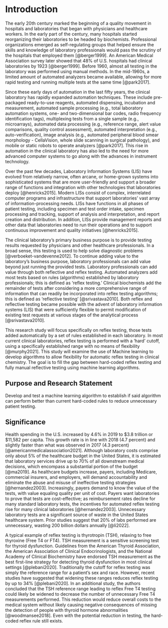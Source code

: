 # Introduction

The early 20th century marked the beginning of a quality movement in hospitals and laboratories that began with physicians and healthcare workers. In the early part of the century, many hospitals started reorganizing their laboratories to be headed by biochemists. Professional organizations emerged as self-regulating groups that helped ensure the skills and knowledge of laboratory professionals would pass the scrutiny of the hospitals that employed them [@berger1999]. An American Medical Association survey later showed that 48% of U.S. hospitals had clinical laboratories by 1923 [@berger1999]. Before 1960, almost all testing in the laboratory was performed using manual methods. In the mid-1960s, a limited amount of automated analyzers became available, allowing for more rapid testing and running multiple tests at the same time [@park2017].

Since these early days of automation in the last fifty years, the clinical laboratory has rapidly expanded automation techniques. These include pre-packaged ready-to-use reagents, automated dispensing, incubation and measurement, automated sample processing (e.g., total laboratory automation systems, one- and two-dimensional bar codes, radio frequency identification tags), multiplexing tests from a single sample (e.g., microarrays), automated data processing (e.g., reference range, alert value comparisons, quality control assessment), automated interpretation (e.g., auto-verification), image analysis (e.g., automated peripheral blood smear morphology - CellaVision, whole slide scanning in surgical pathology), and mobile or static robots to operate analyzers [@park2017]. This rise in automation in the clinical laboratory has also led to the need for more advanced computer systems to go along with the advances in instrument technology.

Over the past few decades, Laboratory Information Systems (LIS) have evolved from relatively narrow, often arcane, or home-grown systems into sophisticated systems that are more user-friendly and support a broader range of functions and integration with other technologies that laboratories deploy [@henricks2015]. Modern LISs consist of complex, interrelated computer programs and infrastructure that support laboratories' vast array of information-processing needs. LISs have functions in all phases of patient testing, including specimen and test order intake, specimen processing and tracking, support of analysis and interpretation, and report creation and distribution. In addition, LISs provide management reports and other data that laboratories need to run their operations and to support continuous improvement and quality initiatives [@henricks2015].

The clinical laboratory's primary business purpose is to provide testing results requested by physicians and other healthcare professionals. In a broad sense, this testing is used to help solve diagnostic problems [@verboeket-vandevenne2012]. To continue adding value to the laboratory's business purpose, laboratory professionals can add value beyond just running the provided tests. Laboratory professionals can add value through both reflective and reflex testing. Automated analyzers add most tests based on rules (algorithms) established by laboratory professionals; this is defined as 'reflex testing.' Clinical biochemists add the remainder of tests after considering a more comprehensive range of information that can readily be incorporated into reflex testing algorithms; this is defined as 'reflective testing' [@srivastava2010]. Both reflex and reflective testing became possible with the advent of laboratory information systems (LIS) that were sufficiently flexible to permit modification of existing test requests at various stages of the analytical process [@srivastava2010].

This research study will focus specifically on reflex testing, those tests added automatically by a set of rules established in each laboratory. In most current clinical laboratories, reflex testing is performed with a 'hard' cutoff, using a specifically established range with no means of flexibility [@murphy2021]. This study will examine the use of Machine learning to develop algorithms to allow flexibility for automatic reflex testing in clinical chemistry. The goal is to fill the gap between hard-coded reflex testing and fully manual reflective testing using machine learning algorithms.

## Purpose and Research Statement

<!--# need to rewrite this question -->

Develop and test a machine learning algorithm to establish if said algorithm can perform better than current hard-coded rules to reduce unnecessary patient testing.

## Significance

Health spending in the U.S. increased by 4.6% in 2019 to \$3.8 trillion or \$11,582 per capita. This growth rate is in line with 2018 (4.7 percent) and slightly faster than what was observed in 2017 (4.3 percent) [@americanmedicalassociation2021]. Although laboratory costs comprise only about 5% of the healthcare budget in the United States, it is estimated that laboratory services drive up to 70% of all downstream medical decisions, which encompass a substantial portion of the budget [@ma2019]. As healthcare budgets increase, payers, including Medicare, commercial insurers, and employers, will demand accountability and eliminate the abuse and misuse of ineffective testing strategies [@hernandez2003]. Increasingly, payers demand to know the value of the tests, with value equaling quality per unit of cost. Payers want laboratories to prove that tests are cost-effective; as reimbursement rates decline for many standard laboratory tests, the incentives for automated reflex testing rise for many clinical laboratories [@hernandez2003]. Unnecessary laboratory tests are a significant source of waste in the United States healthcare system. Prior studies suggest that 20% of labs performed are unnecessary, wasting 200 billion dollars annually [@li2022].

A typical example of reflex testing is thyrotropin (TSH), relaxing to free thyroxine (Free T4 or FT4). TSH measurement is a sensitive screening test for thyroid dysfunction. Guidelines from the American Thyroid Association, the American Association of Clinical Endocrinologists, and the National Academy of Clinical Biochemistry have endorsed TSH measurement as the best first-line strategy for detecting thyroid dysfunction in most clinical settings [@plebani2020]. Traditionally the cutoff for reflex testing was simply the reference range for a patient's sex and race. However, recent studies have suggested that widening these ranges reduces reflex testing by up to 34% [@plebani2020]. In an additional study, the authors concluded that the TSH reference range leading to reflex Free T4 testing could likely be widened to decrease the number of unnecessary Free T4 measurements performed. This reduction would reduce overall costs to the medical system without likely causing negative consequences of missing the detection of people with thyroid hormone abnormalities [@woodmansee2018]. Even with the potential reduction in testing, the hard-coded reflex rule still exists.
